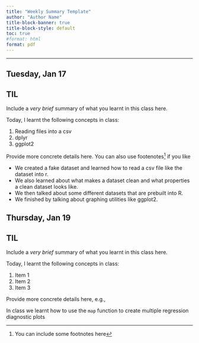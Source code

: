 ```yaml
---
title: "Weekly Summary Template"
author: "Author Name"
title-block-banner: true
title-block-style: default
toc: true
#format: html
format: pdf
---
```


---

## Tuesday, Jan 17

::: {.callout-important}
## TIL

Include a _very brief_ summary of what you learnt in this class here. 

Today, I learnt the following concepts in class:

1. Reading files into a csv
1. dplyr
1. ggplot2
:::

Provide more concrete details here. You can also use footenotes[^footnote] if you like

* We created a fake dataset and learned how to read a csv file like the dataset into r. 
* We also learned about what makes a dataset clean and what properties a clean dataset looks like.
* We then talked about some different datasets that are prebuilt into R.
* We finished by talking about graphing utilities like ggplot2.


## Thursday, Jan 19



::: {.callout-important}
## TIL

Include a _very brief_ summary of what you learnt in this class here. 

Today, I learnt the following concepts in class:

1. Item 1
1. Item 2
1. Item 3
:::

Provide more concrete details here, e.g., 

In class we learnt how to use the `map` function to create multiple regression diagnostic plots




[^footnote]: You can include some footnotes here